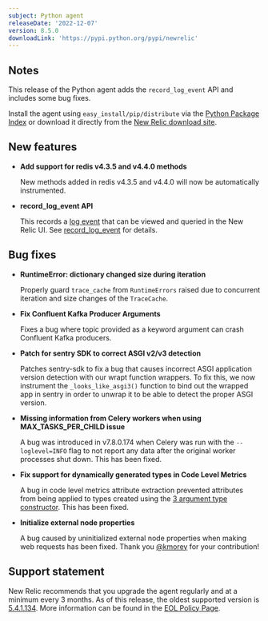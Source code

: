 ```yaml
---
subject: Python agent
releaseDate: '2022-12-07'
version: 8.5.0
downloadLink: 'https://pypi.python.org/pypi/newrelic'
---
```


## Notes

This release of the Python agent adds the `record_log_event` API and includes some bug fixes.

Install the agent using `easy_install/pip/distribute` via the [Python Package Index](https://pypi.python.org/pypi/newrelic) or download it directly from the [New Relic download site](http://download.newrelic.com/python_agent/release).

## New features

* **Add support for redis v4.3.5 and v4.4.0 methods**

  New methods added in redis v4.3.5 and v4.4.0 will now be automatically instrumented.

* **record_log_event API**

  This records a [log event](/docs/logs/logs-context/configure-logs-context-python) that can be viewed and queried in the New Relic UI. See [record_log_event](/docs/apm/agents/python-agent/python-agent-api/recordlogevent-python-agent-api) for details.

## Bug fixes
* **RuntimeError: dictionary changed size during iteration**

  Properly guard `trace_cache` from `RuntimeErrors` raised due to concurrent iteration and size changes of the `TraceCache`.

* **Fix Confluent Kafka Producer Arguments**

  Fixes a bug where topic provided as a keyword argument can crash Confluent Kafka producers.

* **Patch for sentry SDK to correct ASGI v2/v3 detection**

  Patches sentry-sdk to fix a bug that causes incorrect ASGI application version detection with our wrapt function wrappers. To fix this, we now instrument the `_looks_like_asgi3()` function to bind out the wrapped app in sentry in order to unwrap it to be able to detect the proper ASGI version.

* **Missing information from Celery workers when using MAX_TASKS_PER_CHILD issue**

  A bug was introduced in v7.8.0.174 when Celery was run with the `--loglevel=INFO` flag to not report any data after the original worker processes shut down. This has been fixed.

* **Fix support for dynamically generated types in Code Level Metrics**

  A bug in code level metrics attribute extraction prevented attributes from being applied to types created using the [3 argument type constructor](https://docs.python.org/3/library/functions.html?highlight=type#type). This has been fixed.

* **Initialize external node properties**

  A bug caused by uninitialized external node properties when making web requests has been fixed. Thank you [@kmorey](https://github.com/kmorey) for your contribution!

## Support statement

  New Relic recommends that you upgrade the agent regularly and at a minimum every 3 months. As of this release, the oldest supported version is [5.4.1.134](https://docs.newrelic.com/docs/release-notes/agent-release-notes/python-release-notes/python-agent-541134). More information can be found in the [EOL Policy Page](https://docs.newrelic.com/docs/apm/agents/python-agent/getting-started/python-agent-eol-policy/).
